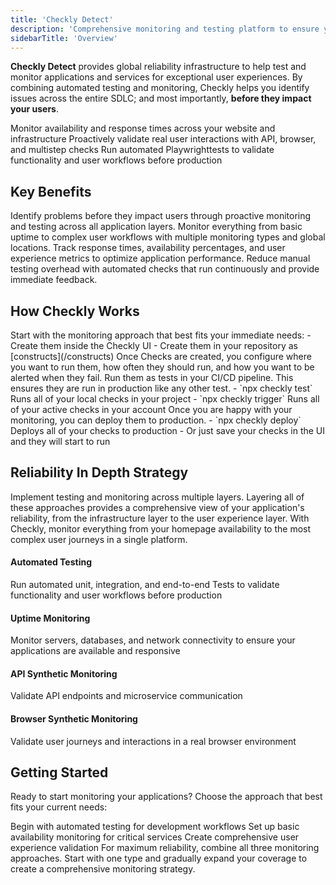 ```yaml
---
title: 'Checkly Detect'
description: 'Comprehensive monitoring and testing platform to ensure your applications are reliable, performant, and user-friendly.'
sidebarTitle: 'Overview'
---
```



**Checkly Detect** provides global reliability infrastructure to help test and monitor applications and services for exceptional user experiences. By combining automated testing and monitoring, Checkly helps you identify issues across the entire SDLC; and most importantly, **before they impact your users**.

<Card title="Uptime Monitoring" href="/docs/detect/uptime-monitoring/overview" icon="signal" horizontal>
Monitor availability and response times across your website and infrastructure
</Card>

<Card title="Synthetic Monitoring" href="/docs/detect/synthetic-monitoring/overview" icon="robot" horizontal>
Proactively validate real user interactions with API, browser, and multistep checks
</Card>

<Card title="Testing" href="/docs/detect/testing/overview" icon="flask" horizontal>
Run automated Playwrighttests to validate functionality and user workflows before production
</Card>



## Key Benefits

<Accordion title="Early, Proactive Issue Detection">
Identify problems before they impact users through proactive monitoring and testing across all application layers.
</Accordion>

<Accordion title="Comprehensive, Global Coverage">
Monitor everything from basic uptime to complex user workflows with multiple monitoring types and global locations.
</Accordion>

<Accordion title="Historical Performance Insights">
Track response times, availability percentages, and user experience metrics to optimize application performance.
</Accordion>

<Accordion title="Automated Validation">
Reduce manual testing overhead with automated checks that run continuously and provide immediate feedback.
</Accordion>

## How Checkly Works

<Steps>
<Step title="Add Monitors to your project">
Start with the monitoring approach that best fits your immediate needs:
- Create them inside the Checkly UI 
- Create them in your repository as [constructs](/constructs)
</Step>

<Step title="Configure Locations, Frequency, and Alerting">
Once Checks are created, you configure where you want to run them, how often they should run, and how you want to be alerted when they fail.
</Step>

<Step title="Run As Tests in CI/CD">
Run them as tests in your CI/CD pipeline. This ensures they are run in production like any other test.
- `npx checkly test` Runs all of your local checks in your project
- `npx checkly trigger` Runs all of your active checks in your account
</Step>

<Step title="Deploy Your Checks For Production Monitoring">
Once you are happy with your monitoring, you can deploy them to production.
- `npx checkly deploy` Deploys all of your checks to production
- Or just save your checks in the UI and they will start to run
</Step>
</Steps>

## Reliability In Depth Strategy

Implement testing and monitoring across multiple layers. Layering all of these approaches provides a comprehensive view of your application's reliability, from the infrastructure layer to the user experience layer. With Checkly, monitor everything from your homepage availability to the most complex user journeys in a single platform.


#### Automated Testing
Run automated unit, integration, and end-to-end Tests to validate functionality and user workflows before production

#### Uptime Monitoring
Monitor servers, databases, and network connectivity to ensure your applications are available and responsive

#### API Synthetic Monitoring
Validate API endpoints and microservice communication  

#### Browser Synthetic Monitoring
Validate user journeys and interactions in a real browser environment


## Getting Started

Ready to start monitoring your applications? Choose the approach that best fits your current needs:

<CardGroup cols={3}>
<Card title="Create Your First Test" href="/docs/detect/testing/creating-your-first-test">
Begin with automated testing for development workflows
</Card>

<Card title="Create Your First Uptime Monitor" href="/docs/detect/uptime-monitoring/url-monitors/creating-your-first-url-monitor">
Set up basic availability monitoring for critical services
</Card>

<Card title="Create Your First Synthetic Check" href="/docs/detect/synthetic-monitoring/api-checks/creating-your-first-api-check">
Create comprehensive user experience validation
</Card>
</CardGroup>

<Note>
For maximum reliability, combine all three monitoring approaches. Start with one type and gradually expand your coverage to create a comprehensive monitoring strategy.
</Note>